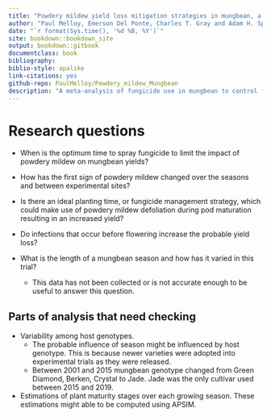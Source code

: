 ```yaml
---
title: "Powdery mildew yield loss mitigation strategies in mungbean, a meta-analysis."
author: "Paul Melloy, Emerson Del Ponte, Charles T. Gray and Adam H. Sparks"
date: "`r format(Sys.time(), '%d %B, %Y')`"
site: bookdown::bookdown_site
output: bookdown::gitbook
documentclass: book
bibliography: 
biblio-style: apalike
link-citations: yes
github-repo: PaulMelloy/Powdery_mildew_Mungbean
description: "A meta-analysis of fungicide use in mungbean to control for yield loss due to powdery mildew."
---
```



# Research questions

+ When is the optimum time to spray fungicide to limit the impact of powdery mildew on mungbean yields?  

+ How has the first sign of powdery mildew changed over the seasons and between experimental sites?  

+ Is there an ideal planting time, or fungicide management strategy, which could make use of powdery mildew defoliation during pod maturation resulting in an increased yield?  

+ Do infections that occur before flowering increase the probable yield loss?  

+ What is the length of a mungbean season and how has it varied in this trial?  
   - This data has not been collected or is not accurate enough to be useful to answer this question.  


## Parts of analysis that need checking

+ Variability among host genotypes.  
   + The probable influence of season might be influenced by host genotype. This is because newer varieties were adopted into experimental trials as they were released.  
   + Between 2001 and 2015 mungbean genotype changed from Green Diamond, Berken, Crystal to Jade. Jade was the only cultivar used between 2015 and 2019.  
   
+ Estimations of plant maturity stages over each growing season. These estimations might able to be computed using APSIM.  

